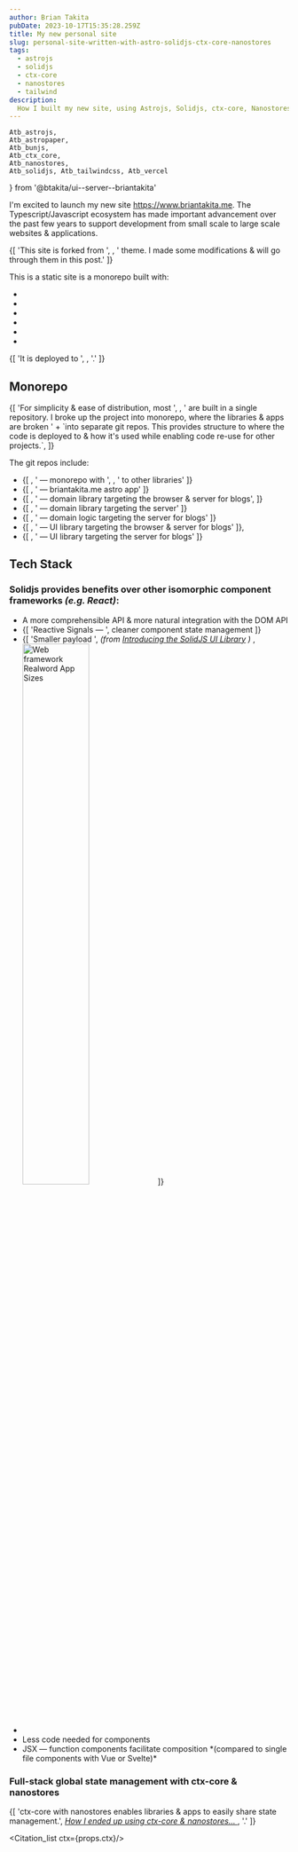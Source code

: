 ```yaml
---
author: Brian Takita
pubDate: 2023-10-17T15:35:28.259Z
title: My new personal site
slug: personal-site-written-with-astro-solidjs-ctx-core-nanostores
tags:
  - astrojs
  - solidjs
  - ctx-core
  - nanostores
  - tailwind
description:
  How I built my new site, using Astrojs, Solidjs, ctx-core, Nanostores, Tailwind.
---
```

	Atb_astrojs,
	Atb_astropaper,
	Atb_bunjs,
	Atb_ctx_core,
	Atb_nanostores,
	Atb_solidjs, Atb_tailwindcss, Atb_vercel
} from '@btakita/ui--server--briantakita'

I'm excited to launch my new site https://www.briantakita.me. The Typescript/Javascript ecosystem has made important
advancement over the past few years to support development from small scale to large scale websites & applications.
<p>
	{[
		'This site is forked from ',
		<Atb_astropaper/>,
		' theme. I made some modifications & will go through them in this post.'
	]}
</p>
This is a static site is a monorepo built with:
<ul>
	<li><Atb_bunjs/></li>
	<li><Atb_astrojs/></li>
	<li><Atb_nanostores/></li>
	<li><Atb_ctx_core/></li>
	<li><Atb_solidjs/></li>
	<li><Atb_tailwindcss/></li>
</ul>
<p>
	{[
		'It is deployed to ',
		<Atb_vercel/>,
		'.'
	]}
</p>

## Monorepo

<p>
	{[
		'For simplicity & ease of distribution, most ',
		<Atb innerText="Astro Themes" href="https://astro.build/themes/"/>,
		' are built in a single repository. I broke up the project into monorepo, where the libraries & apps are broken ' +
		`into separate git repos. This provides structure to where the code is deployed to & how it's used while enabling
		code re-use for other projects.`,
	]}
</p>
The git repos include:
<ul>
	<li>
		{[
			<Atb innerText="btakita/briantakita.me-dev" href="https://github.com/btakita/briantakita.me-dev"/>,
			' — monorepo with ',
			<Atb innerText="git submodules" href="https://git-scm.com/book/en/v2/Git-Tools-Submodules"/>,
			' to other libraries'
		]}
	</li>
	<li>
		{[
			<Atb innerText="btakita/briantakita.me" href="https://github.com/btakita/briantakita.me"/>,
			' — briantakita.me astro app'
		]}
	</li>
	<li>
		{[
			<Atb innerText="btakita/domain--all--blog" href="https://github.com/btakita/domain--all--blog"/>,
			' —  domain library targeting the browser & server for blogs',
		]}
	</li>
	<li>
		{[
			<Atb innerText="btakita/domain--server" href="https://github.com/btakita/domain--server"/>,
			' — domain library targeting the server'
		]}
	</li>
	<li>
		{[
			<Atb innerText="btakita/domain--server--blog" href="https://github.com/btakita/domain--server--blog"/>,
			' —  domain logic targeting the server for blogs'
		]}
	</li>
	<li>
		{[
			<Atb innerText="btakita/ui--all--blog" href="https://github.com/btakita/ui--all--blog"/>,
			' — UI library targeting the browser & server for blogs'
		]},
	</li>
	<li>
		{[
			<Atb innerText="btakita/ui--server--blog" href="https://github.com/btakita/ui--server--blog"/>,
			' — UI library targeting the server for blogs'
		]}
	</li>
</ul>

## Tech Stack

### Solidjs provides benefits over other isomorphic component frameworks *(e.g. React)*:

<ul>
	<li>A more comprehensible API & more natural integration with the DOM API</li>
	<li>
		{[
			'Reactive Signals — ',
			<Atb href="https://dev.to/this-is-learning/react-vs-signals-10-years-later-3k71">
				cleaner component state management
			</Atb>
		]}
	</li>
	<li>
		{[
			'Smaller payload ',
			<em>
				(from
				<a href="https://dev.to/ryansolid/introducing-the-solidjs-ui-library-4mck"> Introducing the SolidJS UI Library</a>
				)
			</em>,
			<img width="50%" src="/assets/images/web-framework-realworld-app-sizes.png" alt="Web framework Realword App Sizes"/>
		]}
	</li>
	<li>
		<Atb children="Fast" href="https://krausest.github.io/js-framework-benchmark/2023/table_chrome_118.0.5993.70.html"/>
	</li>
	<li>Less code needed for components</li>
	<li>JSX — function components facilitate composition *(compared to single file components with Vue or Svelte)*</li>
</ul>

### Full-stack global state management with ctx-core & nanostores

<p>
	{[
		'ctx-core with nanostores enables libraries & apps to easily share state management.',
		<Cite ctx={props.ctx} uuid={uuid_()}>
			<a href="/posts/my-history-with-state-management-and-ctx-core-nanostores">
				How I ended up using ctx-core & nanostores…
			</a>
		</Cite>,
		'.'
	]}
</p>

<Citation_list ctx={props.ctx}/>